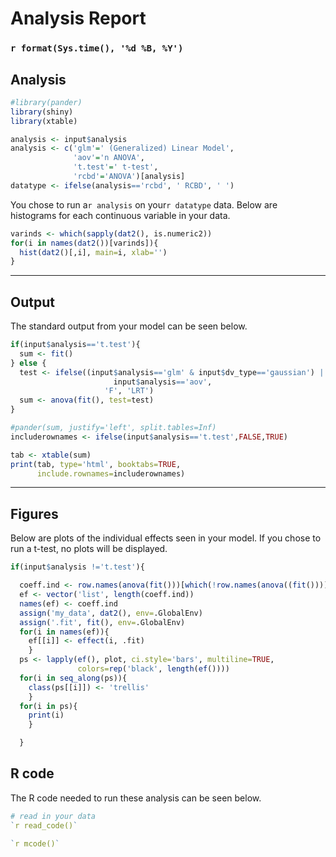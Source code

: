 
# Analysis Report
### `r format(Sys.time(), '%d %B, %Y')`


## Analysis

```r
#library(pander)
library(shiny)
library(xtable)

analysis <- input$analysis
analysis <- c('glm'=' (Generalized) Linear Model',
              'aov'='n ANOVA',
              't.test'=' t-test',
              'rcbd'='ANOVA')[analysis]
datatype <- ifelse(analysis=='rcbd', ' RCBD', ' ')
```

You chose to run a`r analysis` on your`r datatype` data. Below are histograms for each continuous variable in your data.

```r
varinds <- which(sapply(dat2(), is.numeric2))
for(i in names(dat2())[varinds]){
  hist(dat2()[,i], main=i, xlab='')
}
```

-----

## Output

The standard output from your model can be seen below.

```r
if(input$analysis=='t.test'){
  sum <- fit()
} else {
  test <- ifelse((input$analysis=='glm' & input$dv_type=='gaussian') |
                       input$analysis=='aov',
                     'F', 'LRT')
  sum <- anova(fit(), test=test)
}

#pander(sum, justify='left', split.tables=Inf)
includerownames <- ifelse(input$analysis=='t.test',FALSE,TRUE)

tab <- xtable(sum)
print(tab, type='html', booktabs=TRUE,
      include.rownames=includerownames)
```

-----

## Figures

Below are plots of the individual effects seen in your model. If you chose to run a t-test, no plots will be displayed.



```r
if(input$analysis !='t.test'){

  coeff.ind <- row.names(anova(fit()))[which(!row.names(anova((fit()))) %in% c('NULL', 'Residuals'))]
  ef <- vector('list', length(coeff.ind))
  names(ef) <- coeff.ind
  assign('my_data', dat2(), env=.GlobalEnv)
  assign('.fit', fit(), env=.GlobalEnv)
  for(i in names(ef)){
    ef[[i]] <- effect(i, .fit)
    }
  ps <- lapply(ef(), plot, ci.style='bars', multiline=TRUE,
               colors=rep('black', length(ef())))
  for(i in seq_along(ps)){
    class(ps[[i]]) <- 'trellis'
    }
  for(i in ps){
    print(i)
    }

  }
```

## R code

The R code needed to run these analysis can be seen below.

```r
# read in your data
`r read_code()`
```

```r
`r mcode()`
```

